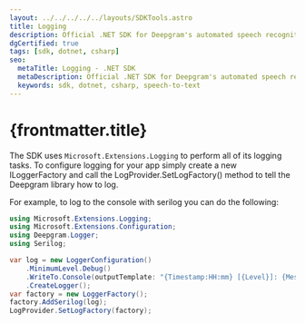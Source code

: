 ---
layout: ../../../../../layouts/SDKTools.astro
title: Logging
description: Official .NET SDK for Deepgram's automated speech recognition APIs.
dgCertified: true
tags: [sdk, dotnet, csharp]
seo:
  metaTitle: Logging - .NET SDK
  metaDescription: Official .NET SDK for Deepgram's automated speech recognition APIs.
  keywords: sdk, dotnet, csharp, speech-to-text
---

# {frontmatter.title}

The SDK uses `Microsoft.Extensions.Logging` to perform all of its logging
tasks. To configure logging for your app simply create a new ILoggerFactory
and call the LogProvider.SetLogFactory() method to tell the Deepgram library
how to log.

For example, to log to the console with serilog you can do the following:

```csharp
using Microsoft.Extensions.Logging;
using Microsoft.Extensions.Configuration;
using Deepgram.Logger;
using Serilog;

var log = new LoggerConfiguration()
    .MinimumLevel.Debug()
    .WriteTo.Console(outputTemplate: "{Timestamp:HH:mm} [{Level}]: {Message}\n")
    .CreateLogger();
var factory = new LoggerFactory();
factory.AddSerilog(log);
LogProvider.SetLogFactory(factory);
```

